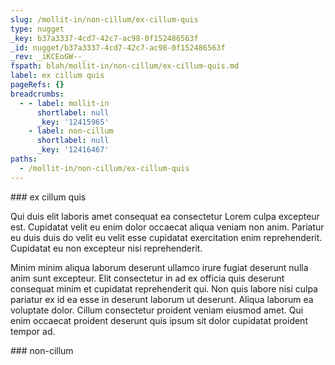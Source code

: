 ```yaml
---
slug: /mollit-in/non-cillum/ex-cillum-quis
type: nugget
_key: b37a3337-4cd7-42c7-ac98-0f152486563f
_id: nugget/b37a3337-4cd7-42c7-ac98-0f152486563f
_rev: _iKCEoGW--_
fspath: blah/mollit-in/non-cillum/ex-cillum-quis.md
label: ex cillum quis
pageRefs: {}
breadcrumbs:
  - - label: mollit-in
      shortlabel: null
      _key: '12415965'
    - label: non-cillum
      shortlabel: null
      _key: '12416467'
paths:
  - /mollit-in/non-cillum/ex-cillum-quis
---
```


<NuggetArea>
<Nugget slug="/mollit-in/non-cillum/ex-cillum-quis" type="nugget" _key="b37a3337-4cd7-42c7-ac98-0f152486563f" _id="nugget/b37a3337-4cd7-42c7-ac98-0f152486563f" _rev="_iKCEoGW--_" fspath="blah/mollit-in/non-cillum/ex-cillum-quis.md" label="ex cillum quis" paths="/mollit-in/non-cillum/ex-cillum-quis">
<NuggetBody>
### ex cillum quis

Qui duis elit laboris amet consequat ea consectetur Lorem culpa excepteur est. Cupidatat velit eu enim dolor occaecat aliqua veniam non anim. Pariatur eu duis duis do velit eu velit esse cupidatat exercitation enim reprehenderit. Cupidatat eu non excepteur nisi reprehenderit.

Minim minim aliqua laborum deserunt ullamco irure fugiat deserunt nulla anim sunt excepteur. Elit consectetur in ad ex officia quis deserunt consequat minim et cupidatat reprehenderit qui. Non quis labore nisi culpa pariatur ex id ea esse in deserunt laborum ut deserunt. Aliqua laborum ea voluptate dolor. Cillum consectetur proident veniam eiusmod amet. Qui enim occaecat proident deserunt quis ipsum sit dolor cupidatat proident tempor ad.

</NuggetBody>
<Breadcrumbs>
<Crumbs>
<Crumb _key="12415965" label="mollit-in" /><Crumb _key="12416467" label="non-cillum" />
</Crumbs>
</Breadcrumbs>
</Nugget>

<NuggetsInbound>
</NuggetsInbound>
<NuggetsOutbound>
</NuggetsOutbound>
</NuggetArea>
<PassagesInbound>
<Passage direction="inbound" type="passage" _key="12416467" _id="passage/12416467" _rev="_iKCEoF6--_" label="non-cillum" passage="non-cillum" fspath="blah/mollit-in/non-cillum" paths="/mollit-in/non-cillum" slug="/mollit-in/non-cillum">
<NuggetBody>
### non-cillum

</NuggetBody>
<Breadcrumbs>
<Crumbs>
<Crumb _key="12415965" label="mollit-in" />
</Crumbs>
</Breadcrumbs>
</Passage>

</PassagesInbound>
<PassagesOutbound>
</PassagesOutbound>